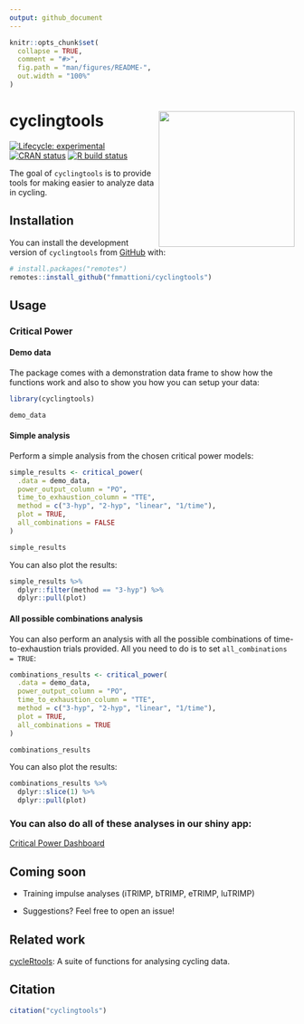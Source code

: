 ```yaml
---
output: github_document
---
```


<!-- README.md is generated from README.Rmd. Please edit that file -->

```r
knitr::opts_chunk$set(
  collapse = TRUE,
  comment = "#>",
  fig.path = "man/figures/README-",
  out.width = "100%"
)
```

# cyclingtools <img src='man/figures/logo.png' align="right" height="240" />

<!-- badges: start -->
[![Lifecycle: experimental](https://img.shields.io/badge/lifecycle-experimental-orange.svg)](https://www.tidyverse.org/lifecycle/#experimental)
[![CRAN status](https://www.r-pkg.org/badges/version/cyclingtools)](https://CRAN.R-project.org/package=cyclingtools)
[![R build status](https://github.com/fmmattioni/cyclingtools/workflows/R-CMD-check/badge.svg)](https://github.com/fmmattioni/cyclingtools/actions)
<!-- badges: end -->

The goal of `cyclingtools` is to provide tools for making easier to analyze data in cycling.

## Installation

You can install the development version of `cyclingtools` from [GitHub](https://github.com/fmmattioni/cyclingtools) with:

``` r
# install.packages("remotes")
remotes::install_github("fmmattioni/cyclingtools")
```
## Usage

### Critical Power

#### Demo data

The package comes with a demonstration data frame to show how the functions work and also to show you how you can setup your data:

```r
library(cyclingtools)

demo_data
```

#### Simple analysis

Perform a simple analysis from the chosen critical power models:

```r
simple_results <- critical_power(
  .data = demo_data, 
  power_output_column = "PO", 
  time_to_exhaustion_column = "TTE", 
  method = c("3-hyp", "2-hyp", "linear", "1/time"), 
  plot = TRUE, 
  all_combinations = FALSE
)

simple_results
```

You can also plot the results:

```r
simple_results %>% 
  dplyr::filter(method == "3-hyp") %>% 
  dplyr::pull(plot)
```

#### All possible combinations analysis

You can also perform an analysis with all the possible combinations of time-to-exhaustion trials provided. All you need to do is to set `all_combinations = TRUE`:

```r
combinations_results <- critical_power(
  .data = demo_data, 
  power_output_column = "PO", 
  time_to_exhaustion_column = "TTE", 
  method = c("3-hyp", "2-hyp", "linear", "1/time"), 
  plot = TRUE, 
  all_combinations = TRUE
)

combinations_results
```

You can also plot the results:

```r
combinations_results %>% 
  dplyr::slice(1) %>% 
  dplyr::pull(plot)
```

### You can also do all of these analyses in our shiny app:

[Critical Power Dashboard](https:shiny.fmattioni.me/CPapp/)

## Coming soon

* Training impulse analyses (iTRIMP, bTRIMP, eTRIMP, luTRIMP)

* Suggestions? Feel free to open an issue!

## Related work

[cycleRtools](https://cran.r-project.org/web/packages/cycleRtools/index.html): A suite of functions for analysing cycling data.

## Citation

```r
citation("cyclingtools")
```

